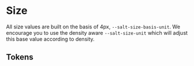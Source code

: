 
<Meta title="Theme/Foundations/Size" />

# Size

All size values are built on the basis of 4px, `--salt-size-basis-unit`. We encourage you to use the density aware `--salt-size-unit` which will adjust this base value according to density.

## Tokens

<DocGrid withNotes>
  <SpacingBlock spacingVar="--salt-size-accent" />
  <SpacingBlock spacingVar="--salt-size-basis-unit" />
  <SpacingBlock spacingVar="--salt-size-border" />
  <SpacingBlock spacingVar="--salt-size-sharktooth-height" />
  <SpacingBlock spacingVar="--salt-size-sharktooth-width" />
  <SpacingBlock spacingVar="--salt-size-unit" />
  <SpacingBlock spacingVar="--salt-size-compact" />
  <SpacingBlock spacingVar="--salt-size-base" />
  <SpacingBlock spacingVar="--salt-size-selectable" />
  <SpacingBlock spacingVar="--salt-size-separator-height" />
  <SpacingBlock spacingVar="--salt-size-separator-strokeWidth" />
  <SpacingBlock spacingVar="--salt-size-stackable" />
  <SpacingBlock
    spacingVar="--salt-size-brandBar"
    replacementToken="--salt-size-accent"
  />
  <SpacingBlock
    spacingVar="--salt-size-detail"
    replacementToken="--salt-size-compact"
  />
  <SpacingBlock
    spacingVar="--salt-size-selection"
    replacementToken="--salt-size-selectable"
  />
  <SpacingBlock
    spacingVar="--salt-size-divider-height"
    replacementToken="--salt-size-separator-height"
  />
  <SpacingBlock
    spacingVar="--salt-size-divider-strokeWidth"
    replacementToken="--salt-size-separator-strokeWidth"
  />
</DocGrid>
